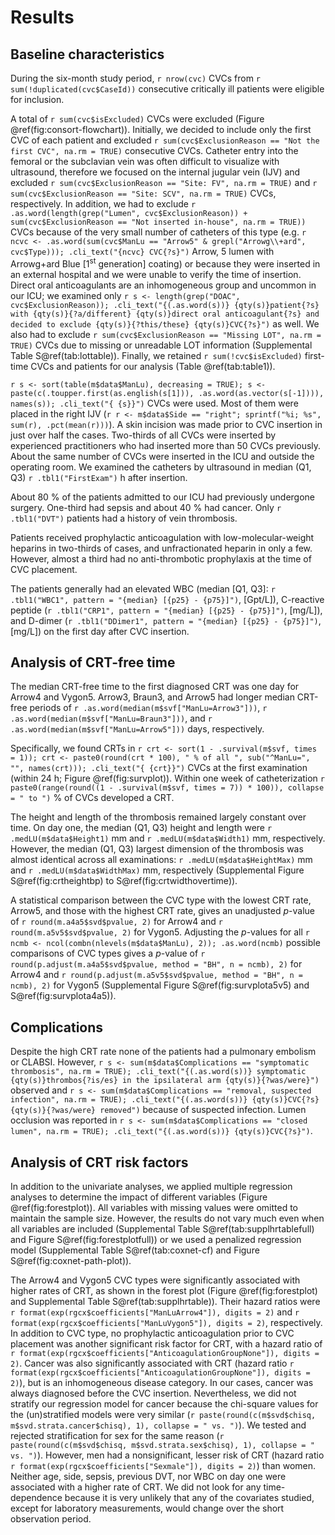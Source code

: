 # Results

## Baseline characteristics

During the six-month study period, `r nrow(cvc)` CVCs from
`r sum(!duplicated(cvc$CaseId))` consecutive critically ill patients
were eligible for inclusion.

A total of `r sum(cvc$isExcluded)` CVCs were excluded (Figure \@ref(fig:consort-flowchart)).
Initially, we decided to include only the first CVC of each patient and excluded `r sum(cvc$ExclusionReason == "Not the first CVC", na.rm = TRUE)` consecutive CVCs.
Catheter entry into the femoral or the subclavian vein was often difficult to visualize with ultrasound,
therefore we focused on the internal jugular vein (IJV) and excluded  `r sum(cvc$ExclusionReason == "Site: FV", na.rm = TRUE)` and `r sum(cvc$ExclusionReason == "Site: SCV", na.rm = TRUE)` CVCs, respectively.
In addition, we had to exclude `r .as.word(length(grep("Lumen", cvc$ExclusionReason)) + sum(cvc$ExclusionReason == "Not inserted in-house", na.rm = TRUE))` CVCs because of the very small number of catheters of this type (e.g. `r ncvc <- .as.word(sum(cvc$ManLu == "Arrow5" & grepl("Arrowg\\+ard", cvc$Type))); .cli_text("{ncvc} CVC{?s}")` Arrow, 5 lumen with Arrowg+ard Blue [1^st^ generation] coating) or because they were inserted in an external hospital and we were unable to verify the time of insertion.
Direct oral anticoagulants are an inhomogeneous group and uncommon in our ICU;
we examined only `r s <- length(grep("DOAC", cvc$ExclusionReason)); .cli_text("{(.as.word(s))} {qty(s)}patient{?s} with {qty(s)}{?a/different} {qty(s)}direct oral anticoagulant{?s} and decided to exclude {qty(s)}{?this/these} {qty(s)}CVC{?s}")` as well.
We also had to exclude `r sum(cvc$ExclusionReason == "Missing LOT", na.rm = TRUE)` CVCs due to missing or unreadable LOT information (Supplemental Table S\@ref(tab:lottable)).
Finally, we retained  `r sum(!cvc$isExcluded)` first-time CVCs and patients for our analysis (Table \@ref(tab:table1)).

`r s <- sort(table(m$data$ManLu), decreasing = TRUE); s <- paste(c(.toupper.first(as.english(s[1])), .as.word(as.vector(s[-1]))), names(s)); .cli_text("{ {s}}")` CVCs were used.
Most of them were placed in the right IJV (`r r <- m$data$Side == "right"; sprintf("%i; %s", sum(r), .pct(mean(r)))`).
A skin incision was made prior to CVC insertion in just over half the cases.
Two-thirds of all CVCs were inserted by experienced practitioners who had inserted more than 50 CVCs previously.
About the same number of CVCs were inserted in the ICU and outside the operating room.
We examined the catheters by ultrasound in median (Q1, Q3) `r .tbl1("FirstExam")` h after insertion.

About 80 % of the patients admitted to our ICU had previously undergone surgery.
One-third had sepsis and about 40 % had cancer.
Only `r .tbl1("DVT")` patients had a history of vein thrombosis.

Patients received prophylactic anticoagulation with low-molecular-weight heparins in two-thirds of cases, and unfractionated heparin in only a few.
However, almost a third had no anti-thrombotic prophylaxis at the time of CVC placement.

The patients generally had an elevated WBC (median [Q1, Q3]: `r .tbl1("WBC1", pattern = "{median} [{p25} - {p75}]")`, [Gpt/L]), C-reactive peptide (`r .tbl1("CRP1", pattern = "{median} [{p25} - {p75}]")`, [mg/L]), and D-dimer (`r .tbl1("DDimer1", pattern = "{median} [{p25} - {p75}]")`, [mg/L]) on the first day after CVC insertion.

## Analysis of CRT-free time

The median CRT-free time to the first diagnosed CRT was one day for Arrow4 and Vygon5.
Arrow3, Braun3, and Arrow5 had longer median CRT-free periods of `r .as.word(median(m$svf["ManLu=Arrow3"]))`, `r .as.word(median(m$svf["ManLu=Braun3"]))`, and `r .as.word(median(m$svf["ManLu=Arrow5"]))` days, respectively.

Specifically, we found CRTs in `r crt <- sort(1 - .survival(m$svf, times = 1)); crt <- paste0(round(crt * 100), " % of all ", sub("^ManLu=", "", names(crt))); .cli_text("{ {crt}}")` CVCs at the first examination (within 24 h; Figure \@ref(fig:survplot)).
Within one week of catheterization `r paste0(range(round((1 - .survival(m$svf, times = 7)) * 100)), collapse = " to ")` % of CVCs developed a CRT.

The height and length of the thrombosis remained largely constant over time.
On day one, the median (Q1, Q3) height and length were `r .medLU(m$data$Height1)` mm and `r .medLU(m$data$Width1)` mm, respectively.
However, the median (Q1, Q3) largest dimension of the thrombosis was almost identical across all examinations: `r .medLU(m$data$HeightMax)` mm and `r .medLU(m$data$WidthMax)` mm, respectively (Supplemental Figure S\@ref(fig:crtheightbp) to S\@ref(fig:crtwidthovertime)).

A statistical comparison between the CVC type with the lowest CRT rate, Arrow5, and those with the highest CRT rate, gives an unadjusted *p*-value of `r round(m.a4a5$svd$pvalue, 2)` for Arrow4 and `r round(m.a5v5$svd$pvalue, 2)` for Vygon5.
Adjusting the *p*-values for all `r ncmb <- ncol(combn(nlevels(m$data$ManLu), 2)); .as.word(ncmb)` possible comparisons of CVC types gives a *p*-value of
`r round(p.adjust(m.a4a5$svd$pvalue, method = "BH", n = ncmb), 2)` for Arrow4 and `r round(p.adjust(m.a5v5$svd$pvalue, method = "BH", n = ncmb), 2)` for Vygon5 (Supplemental Figure S\@ref(fig:survplota5v5) and S\@ref(fig:survplota4a5)).

## Complications

Despite the high CRT rate none of the patients had a pulmonary embolism or CLABSI.
However, `r s <- sum(m$data$Complications == "symptomatic thrombosis", na.rm = TRUE); .cli_text("{(.as.word(s))} symptomatic {qty(s)}thrombos{?is/es} in the ipsilateral arm {qty(s)}{?was/were}")` observed
and `r s <- sum(m$data$Complications == "removal, suspected infection", na.rm = TRUE); .cli_text("{(.as.word(s))} {qty(s)}CVC{?s} {qty(s)}{?was/were} removed")` because of suspected infection.
Lumen occlusion was reported in `r s <- sum(m$data$Complications == "closed lumen", na.rm = TRUE); .cli_text("{(.as.word(s))} {qty(s)}CVC{?s}")`.

## Analysis of CRT risk factors

In addition to the univariate analyses, we applied multiple regression analyses to determine the impact of different variables (Figure \@ref(fig:forestplot)).
All variables with missing values were omitted to maintain the sample size.
However, the results do not vary much even when all variables are included (Supplemental Table S\@ref(tab:supplhrtablefull) and Figure S\@ref(fig:forestplotfull)) or we used a penalized regression model (Supplemental Table S\@ref(tab:coxnet-cf) and Figure S\@ref(fig:coxnet-path-plot)).

The Arrow4 and Vygon5 CVC types were significantly associated with higher rates
of CRT, as shown in the forest plot (Figure \@ref(fig:forestplot) and Supplemental Table S\@ref(tab:supplhrtable)).
Their hazard ratios were `r format(exp(rgcx$coefficients["ManLuArrow4"]), digits = 2)` and `r format(exp(rgcx$coefficients["ManLuVygon5"]), digits = 2)`, respectively.
In addition to CVC type, no prophylactic anticoagulation prior to CVC placement was another significant risk factor for CRT, with a hazard ratio of `r format(exp(rgcx$coefficients["AnticoagulationGroupNone"]), digits = 2)`.
Cancer was also significantly associated with CRT (hazard ratio `r format(exp(rgcx$coefficients["AnticoagulationGroupNone"]), digits = 2)`), but is an inhomogeneous disease category.
In our cases, cancer was always diagnosed before the CVC insertion.
Nevertheless, we did not stratify our regression model for cancer because the chi-square values for the (un)stratified models were very similar
(`r paste(round(c(m$svd$chisq, m$svd.strata.cancer$chisq), 1), collapse = " vs. ")`).
We tested and rejected stratification for sex for the same reason
(`r paste(round(c(m$svd$chisq, m$svd.strata.sex$chisq), 1), collapse = " vs. ")`).
However, men had a nonsignificant, lesser risk of CRT (hazard ratio `r format(exp(rgcx$coefficients["Sexmale"]), digits = 2)`) than women.
Neither age, side, sepsis, previous DVT, nor WBC on day one were associated with a higher rate of CRT.
We did not look for any time-dependence because it is very unlikely that any of the covariates studied, except for laboratory measurements, would change over the short observation period.
